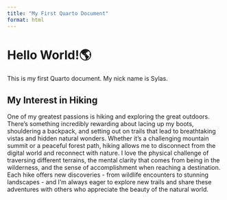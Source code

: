 ```yaml
---
title: "My First Quarto Document"
format: html
---
```


# Hello World!🌎

This is my first Quarto document. My nick name is Sylas.

## My Interest in Hiking

One of my greatest passions is hiking and exploring the great outdoors. There's something incredibly rewarding about lacing up my boots, shouldering a backpack, and setting out on trails that lead to breathtaking vistas and hidden natural wonders. Whether it's a challenging mountain summit or a peaceful forest path, hiking allows me to disconnect from the digital world and reconnect with nature. I love the physical challenge of traversing different terrains, the mental clarity that comes from being in the wilderness, and the sense of accomplishment when reaching a destination. Each hike offers new discoveries - from wildlife encounters to stunning landscapes - and I'm always eager to explore new trails and share these adventures with others who appreciate the beauty of the natural world.